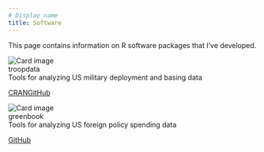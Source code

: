 ---
# Display name
title: Software
---


This page contains information on R software packages that I've developed.



<div class = "row">

<div class= "column">

<div class="card">
  <img class="card-img-top" src="/media/troopdata-hex-logo.png" alt="Card image">
  <div class="card-header">troopdata</div>
  <div class="card-body">Tools for analyzing US military deployment and basing data</div>
  <div class="card-links">
  <a href="https://cran.r-project.org/package=troopdata" class="card-link">CRAN</a><a href="https://github.com/meflynn/troopdata" class="card-link">GitHub</a>
</div>
</div>

</div>

<div class = "column">

<div class="card">
  <img class="card-img-top" src="/media/greenbook-hex-logo.png" alt="Card image">
  <div class="card-header">greenbook</div>
  <div class="card-body">Tools for analyzing US foreign policy spending data</div>
  <div class="card-links">
  <a href="https://github.com/meflynn/greenbok" class="card-link">GitHub</a>
</div>
</div>
 

</div>
</div>

